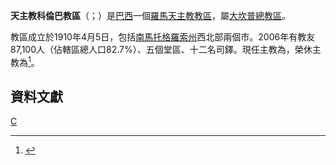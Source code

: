 {{Infobox Roman Catholic diocese
|Roman Catholic Diocese of = 天主教科倫巴教區
|Latin name of diocese = Dioecesis Corumbensis
|image = 
|caption = 
|location = [[巴西|巴西]]
|territory = [[南馬托格羅索州|南馬托格羅索州]]西北部二市
|population = 87,100
|rite = 拉丁禮
|patron =
|province = 大坎普
|established = 1910年
|cathedral = 獻主主教座堂
|co-cathedral =
|leadership = 主教
|website = 
|pope = {{incumbent pope}}
|ordinary = {{link-pl|若望·阿帕雷西多·貝爾加馬斯科|João Aparecido Bergamasco}}
|coadjutor bishop =
|auxiliary =
|emeritus = {{link-pt|西吉斯蒙多·馬丁內斯-阿瓦瑞茲|Segismundo Martínez Álvarez}}
}}
'''天主教科倫巴教區'''（{{lang-la|Dioecesis Corumbensis}}；{{lang-pt|Diocese de Corumbá}}）是[[巴西|巴西]]一個[[羅馬天主教|羅馬天主教]][[教區|教區]]，屬[[天主教大坎普總教區|大坎普總教區]]。

教區成立於1910年4月5日，包括[[南馬托格羅索州|南馬托格羅索州]]西北部兩個市。2006年有教友87,100人（佔轄區總人口82.7%）、五個堂區、十二名司鐸。現任主教為{{link-pl|若望·阿帕雷西多·貝爾加馬斯科|João Aparecido Bergamasco}}，榮休主教為{{link-pt|西吉斯蒙多·馬丁內斯·阿瓦瑞茲|Segismundo Martínez Álvarez}}<ref>{{cite press release |title=Resignations and Appointments, 19.12.2018 |url=https://press.vatican.va/content/salastampa/en/bollettino/pubblico/2018/12/19/181219b.html |publisher=Holy See Press Office |accessdate=2019-08-02 |archiveurl=https://web.archive.org/web/20190802124657/https://press.vatican.va/content/salastampa/en/bollettino/pubblico/2018/12/19/181219b.html |archivedate=2019-08-02 |language=en |date=2018-12-19 |dead-url=no }}</ref>。

== 資料文獻 ==
{{reflist}}

[[Category:巴西天主教教區|C]]